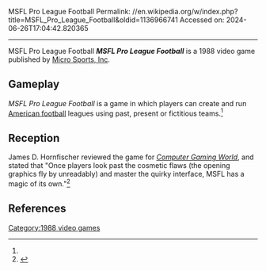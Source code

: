 MSFL Pro League Football
Permalink: //en.wikipedia.org/w/index.php?title=MSFL_Pro_League_Football&oldid=1136966741
Accessed on: 2024-06-26T17:04:42.820365



------
MSFL Pro League Football
{{Short description|1988 video game}}
{{Infobox video game
| collapsible = 
| state = 
| italic title = 
| title = MSFL Pro League Football
| image = MSFL Pro League Football cover.jpg
| alt = 
| caption = 
| developer = 
| publisher = [[Micro Sports, Inc]]
| series = 
| engine = 
| platforms = 
| released = 1988
| genre = Sports
| modes = 
}}
'''''MSFL Pro League Football''''' is a 1988 video game published by [[Micro Sports, Inc]].

==Gameplay==
''MSFL Pro League Football'' is a game in which players can create and run [[American football]] leagues using past, present or fictitious teams.<ref name="CGW55"/>

==Reception==
James D. Hornfischer reviewed the game for ''[[Computer Gaming World]]'', and stated that "Once players look past the cosmetic flaws (the opening graphics fly by unreadably) and master the quirky interface, MSFL has a magic of its own."<ref name="CGW55">{{cite magazine |last=Hornfischer |first=James D. |title=Play Action Option: Two Football Simulations For Serious Fans |magazine=Computer Gaming World |date=January 1989 |volume=1 |issue=55 |pages=53}}</ref>

==References==
{{reflist}}

[[Category:1988 video games]]